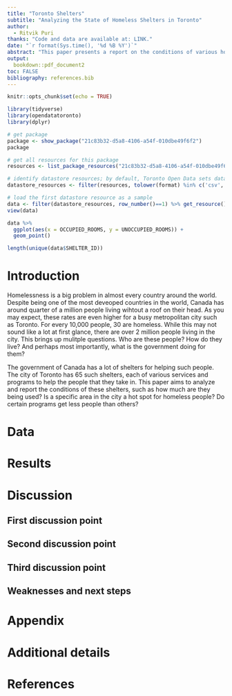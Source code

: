 ```yaml
---
title: "Toronto Shelters"
subtitle: "Analyzing the State of Homeless Shelters in Toronto"
author: 
  - Ritvik Puri
thanks: "Code and data are available at: LINK."
date: "`r format(Sys.time(), '%d %B %Y')`"
abstract: "This paper presents a report on the conditions of various homeless shelters across the city of Toronto. Various factors such as location, occupancy, program type are taken into account. The aim is to find areas where these shelters are lacking and further imporvement cant be made."
output:
  bookdown::pdf_document2
toc: FALSE
bibliography: references.bib
---
```


```r
knitr::opts_chunk$set(echo = TRUE)

library(tidyverse)
library(opendatatoronto)
library(dplyr)
```

```r

# get package
package <- show_package("21c83b32-d5a8-4106-a54f-010dbe49f6f2")
package

# get all resources for this package
resources <- list_package_resources("21c83b32-d5a8-4106-a54f-010dbe49f6f2")

# identify datastore resources; by default, Toronto Open Data sets datastore resource format to CSV for non-geospatial and GeoJSON for geospatial resources
datastore_resources <- filter(resources, tolower(format) %in% c('csv', 'geojson'))

# load the first datastore resource as a sample
data <- filter(datastore_resources, row_number()==1) %>% get_resource()
view(data)
```

```r
data %>%
  ggplot(aes(x = OCCUPIED_ROOMS, y = UNOCCUPIED_ROOMS)) +
  geom_point()

length(unique(data$SHELTER_ID))
```

# Introduction

Homelessness is a big problem in almost every country around the world. Despite being one of the most deveoped countries in the world, Canada has around quarter of a million people living wihtout a roof on their head. As you may expect, these rates are even higher for a busy metropolitan city such as Toronto. For every 10,000 people, 30 are homeless. While this may not sound like a lot at first glance, there are over 2 million people living in the city. This brings up mulitple questions. Who are these people? How do they live? And perhaps most importantly, what is the government doing for them?

The government of Canada has a lot of shelters for helping such people. The city of Toronto has 65 such shelters, each of various services and programs to help the people that they take in. This paper aims to analyze and report the conditions of these shelters, such as how much are they being used? Is a specific area in the city a hot spot for homeless people? Do certain programs get less people than others?

\newpage

# Data


# Results

# Discussion

## First discussion point

## Second discussion point

## Third discussion point

## Weaknesses and next steps

\newpage

\appendix

# Appendix {-}


# Additional details


\newpage


# References


